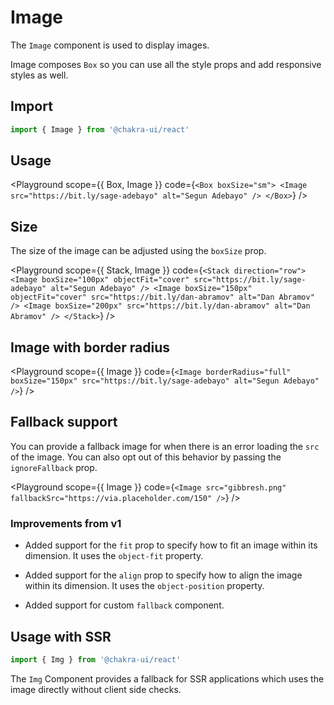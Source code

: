 


# Image

The `Image` component is used to display images.

Image composes `Box` so you can use all the style props and add responsive
styles as well.

## Import

```js
import { Image } from '@chakra-ui/react'
```

## Usage

<Playground
  scope={{ Box, Image }}
  code={`
<Box boxSize="sm">
  <Image src="https://bit.ly/sage-adebayo" alt="Segun Adebayo" />
</Box>
`}
/>

## Size

The size of the image can be adjusted using the `boxSize` prop.

<Playground
  scope={{ Stack, Image }}
  code={`
<Stack direction="row">
  <Image
    boxSize="100px"
    objectFit="cover"
    src="https://bit.ly/sage-adebayo"
    alt="Segun Adebayo"
  />
  <Image
    boxSize="150px"
    objectFit="cover"
    src="https://bit.ly/dan-abramov"
    alt="Dan Abramov"
  />
  <Image boxSize="200px" src="https://bit.ly/dan-abramov" alt="Dan Abramov" />
</Stack>
`}
/>

## Image with border radius

<Playground
  scope={{ Image }}
  code={`
<Image
  borderRadius="full"
  boxSize="150px"
  src="https://bit.ly/sage-adebayo"
  alt="Segun Adebayo"
/>
`}
/>

## Fallback support

You can provide a fallback image for when there is an error loading the `src` of
the image. You can also opt out of this behavior by passing the `ignoreFallback`
prop.

<Playground
  scope={{ Image }}
  code={`
<Image src="gibbresh.png" fallbackSrc="https://via.placeholder.com/150" />
`}
/>

### Improvements from v1

- Added support for the `fit` prop to specify how to fit an image within its
  dimension. It uses the `object-fit` property.

- Added support for the `align` prop to specify how to align the image within
  its dimension. It uses the `object-position` property.

- Added support for custom `fallback` component.

## Usage with SSR

```js
import { Img } from '@chakra-ui/react'
```

The `Img` Component provides a fallback for SSR applications which uses the
image directly without client side checks.
